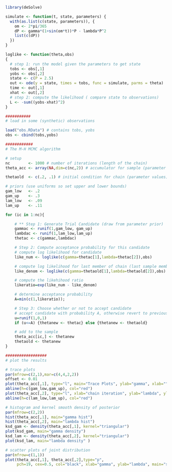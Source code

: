 ```r
library(deSolve)
```


```r
simulate <- function(t, state, parameters) {
  with(as.list(c(state, parameters)), {
    om <- 2*pi/365
    dP <- gamma*(1+sin(om*t))*P - lambda*P^2
    list(c(dP))
  })
}
```


```r
loglike <- function(theta,obs)
{
  # step 1: run the model given the parameters to get state
  tobs <- obs[,1]
  yobs <- obs[,2]
  state <- c(P = 2.5)
  out <- ode(y = state, times = tobs, func = simulate, parms = theta)
  time <- out[,1]
  xhat <- out[,2]  
  # step 2: compute the likelihood ( compare state to observations)
  L <- -sum((yobs-xhat)^2)
}
```


```r
###########
# load in some (synthetic) observations

load("obs.RData") # contains tobs, yobs
obs <- cbind(tobs,yobs)

```


```r
############
# The M-H MCMC algorithm

# setup
nc        <- 1000 # number of iterations (length of the chain)
theta_acc <- array(NA,dim=c(nc,2)) # accumulator for sample (parameter posterior)

thetaold  <- c(.2, .1) # initial condition for chain (parameter values)

# priors (use uniforms so set upper and lower bounds)
gam_low   <- .2
gam_up    <- .3
lam_low   <- .09
lam_up    <- .11

for (ic in 1:nc){

    # ** Step 1: Generate Trial Candidate (draw from parameter prior)
    gammac <- runif(1,gam_low, gam_up)
    lambdac <- runif(1,lam_low,lam_up)
    thetac <- c(gammac,lambdac)

    # Step 2: Compute acceptance probability for this candidate
    # compute log likelihood for candidate
    like_num <- loglike(c(gamma=thetac[1],lambda=thetac[2]),obs)

    # compute log likelihood for last member of chain (last sample member)
    like_denom <- loglike(c(gamma=thetaold[1],lambda=thetaold[2]),obs)

    # compute the likehihood ratio
    likeratio=exp(like_num - like_denom)

    # determine acceptance probability
    A=min(c(1,likeratio)); 

    # Step 3: Choose whether or not to accept candidate
    # accept candidate with probability A, otherwise revert to previous chain member
    u=runif(1,0,1)
    if (u<=A) {thetanew <- thetac} else {thetanew <- thetaold}

    # add to the sample 
    theta_acc[ic,] <- thetanew
    thetaold <- thetanew
} 

```


```r
##################
# plot the results

# trace plots
par(mfrow=c(2,1),mar=c(4,4,2,2))
offset <- 0.01
plot(theta_acc[,1], type="l", main="Trace Plots", ylab="gamma", xlab="", ylim=c(gam_low-offset,gam_up+offset))
abline(h=c(gam_low,gam_up), col="red")
plot(theta_acc[,2], type="l", xlab="chain iteration", ylab="lambda", ylim=c(lam_low-offset,lam_up+offset))
abline(h=c(lam_low,lam_up), col="red")

```


```r
# histogram and kernel smooth density of posterior
par(mfrow=c(2,2))
hist(theta_acc[,1], main="gamma hist")
hist(theta_acc[,2], main="lambda hist")
ksd_gam <- density(theta_acc[,1], kernel="triangular")
plot(ksd_gam, main="gamma density")
ksd_lam <- density(theta_acc[,2], kernel="triangular")
plot(ksd_lam, main="lambda density" )
```


```r
# scatter plots of joint distribution
par(mfrow=c(1,1))
plot(theta_acc[,1], theta_acc[,2],type="p", 
     pch=19, cex=0.5, col="black", xlab="gamma", ylab="lambda", main="scatter plot")
```
